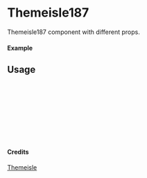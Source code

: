 
<Meta of={Themeisle187} title="Themeisle/Themeisle187" />

# Themeisle187

Themeisle187 component with different props.

#### Example

<Canvas of={Themeisle187.Primary} />

## Usage

```ts
import { Themeisle187 } from "yadl-ui";

const Example = () => {
  return (
      <Themeisle187 />
  );
};

export default Example;
```

#### Credits
[Themeisle](https://themeisle.com/illustrations/)
